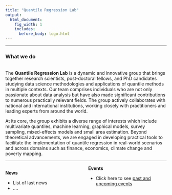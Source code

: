 ```yaml
---
title: "Quantile Regression Lab"
output:
  html_document:
    fig_width: 1
    includes:
      before_body: logo.html
---
```


------------------------------------------------------------------------

### What we do

<br> The **Quantile Regression Lab** is a dynamic and innovative group that brings together research scientists, post-doctoral fellows, and PhD candidates studying data science methodologies and applications of quantile methods in multiple contexts. Our team comprises individuals who are not only passionate about data analysis but have also made significant contributions to numerous practically relevant fields. The group actively collaborates with national and international institutions, working closely with practitioners and leading experts from around the world. 

At its core, the group exhibits a diverse range of interests which include multivariate quantiles, machine learning, graphical models, survey sampling, mixed-effects models and small area estimation. Beyond theoretical advancements, we are engaged in developing practical tools to facilitate the implementation of quantile regression in real-world scenarios and across domains such as finance, economics, climate change and poverty mapping.

<!-- team that brings together scholars from various universities across Italy and Europe. The group is dedicated to advancing quantile regression modeling in a broad range of areas, including:

-   Multivariate quantiles
-   Machine learning
-   Graphical models
-   Survey sampling
-   Mixed-effects models
-   Small area estimation

The methodologies developed by our group have been successfully applied, among other areas, to:

-   Time series analysis
-   Finance
-   Economics
-   Climate change
-   Poverty mapping

These results have been published in several scientific journals. For a complete list see the [Publication](https://quantileregressionlab.github.io/publications.html) page .
-->

------------------------------------------------------------------------

```{=html}
<!---From http://stackoverflow.com/questions/31753897/2-column-section-in-r-markdown:
Put in your css file or directly in rmarkdown--->
```
```{=html}
<style>
  .col2 {
    columns: 2 200px;         /* number of columns and width in pixels*/
    -webkit-columns: 2 200px; /* chrome, safari */
    -moz-columns: 2 200px;    /* firefox */
  }
</style>
```
::: col2
**News**

-   List of last news
-   .... <br> <br>

**Events**

-   Click here to see [past and upcoming events](events.html) <br> <br>
:::

<br>

<center>
